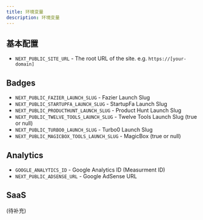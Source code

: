 ```yaml
---
title: 环境变量
description: 环境变量
---
```

 
## 基本配置

- `NEXT_PUBLIC_SITE_URL` - The root URL of the site. e.g. `https://[your-domain]`

## Badges

- `NEXT_PUBLIC_FAZIER_LAUNCH_SLUG` - Fazier Launch Slug
- `NEXT_PUBLIC_STARTUPFA_LAUNCH_SLUG` - StartupFa Launch Slug
- `NEXT_PUBLIC_PRODUCTHUNT_LAUNCH_SLUG` - Product Hunt Launch Slug
- `NEXT_PUBLIC_TWELVE_TOOLS_LAUNCH_SLUG` - Twelve Tools Launch Slug (true or null)
- `NEXT_PUBLIC_TURBO0_LAUNCH_SLUG` - Turbo0 Launch Slug
- `NEXT_PUBLIC_MAGICBOX_TOOLS_LAUNCH_SLUG` - MagicBox (true or null)

## Analytics

- `GOOGLE_ANALYTICS_ID` - Google Analytics ID (Measurment ID)
- `NEXT_PUBLIC_ADSENSE_URL` - Google AdSense URL


## SaaS

(待补充)